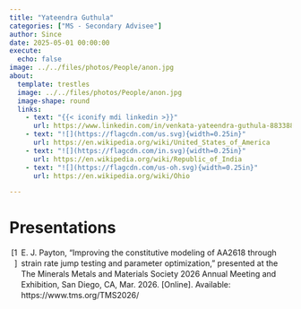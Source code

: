 ```yaml
---
title: "Yateendra Guthula"
categories: ["MS - Secondary Advisee"]
author: Since
date: 2025-05-01 00:00:00
execute:
  echo: false
image: ../../files/photos/People/anon.jpg
about:
  template: trestles
  image: ../../files/photos/People/anon.jpg
  image-shape: round
  links:
    - text: "{{< iconify mdi linkedin >}}"
      url: https://www.linkedin.com/in/venkata-yateendra-guthula-8833881b9
    - text: "![](https://flagcdn.com/us.svg){width=0.25in}"
      url: https://en.wikipedia.org/wiki/United_States_of_America
    - text: "![](https://flagcdn.com/in.svg){width=0.25in}"
      url: https://en.wikipedia.org/wiki/Republic_of_India
    - text: "![](https://flagcdn.com/us-oh.svg){width=0.25in}"
      url: https://en.wikipedia.org/wiki/Ohio

---
```



# Presentations

```{=html}
<?xml version="1.0"?>
<div class="csl-bib-body" style="line-height: 1.35; ">
  <div class="csl-entry" style="clear: left; ">
    <div class="csl-left-margin" style="float: left; padding-right: 0.5em; text-align: right; width: 1em;">[1]</div><div class="csl-right-inline" style="margin: 0 .4em 0 1.5em;">E. J. Payton, &#x201C;Improving the constitutive modeling of AA2618 through strain rate jump testing and parameter optimization,&#x201D; presented at the The Minerals Metals and Materials Society 2026 Annual Meeting and Exhibition, San Diego, CA, Mar. 2026. [Online]. Available: https://www.tms.org/TMS2026/</div>
  </div>
</div>
```


